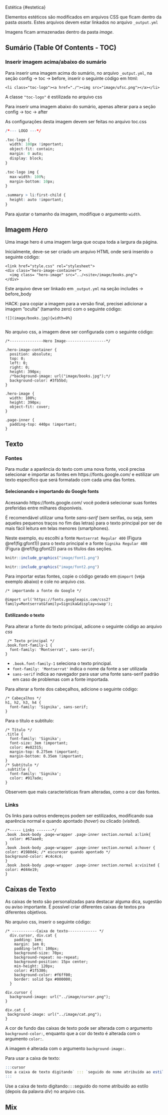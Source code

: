  Estética {#estetica}

Elementos estéticos são modificados em arquivos CSS que ficam dentro da pasta *assets*. Estes arquivos devem estar linkados no arquivo `_output.yml`

Imagens ficam armazenadas dentro da pasta *image*.


##  Sumário (Table Of Contents - TOC)

### Inserir imagem acima/abaixo do sumário

Para inserir uma imagem acima do sumário, no arquivo `_output.yml`, na seção config -> toc -> before, inserir o seguinte código em html: 

`<li class="toc-logo"><a href="./"><img src="image/ufsc.png"></a></li>`

A classe `"toc-logo"` é estilizada no arquivo css


Para inserir uma imagem abaixo do sumário, apenas alterar para a seção config -> toc -> after


As configurações desta imagem devem ser feitas no arquivo toc.css


```r
/*--- LOGO ---*/

.toc-logo {
  width: 100px !important;
  object-fit: contain;
  margin: 0 auto;
  display: block;
}

.toc-logo img {
  max-width: 100%;
  margin-bottom: 10px;
}

.summary > li:first-child {
  height: auto !important;
}
```


Para ajustar o tamanho da imagem, modifique o argumento `width`.

## Imagem *Hero*

Uma image hero é uma imagem larga que ocupa toda a largura da página. 

Inicialmente, deve-se ser criado um arquivo HTML onde será inserido o seguinte código:

```
<link href="style.css" rel="stylesheet">
<div class="hero-image-container"> 
  <img class= "hero-image" src="../<site>/image/books.png">
</div>

```

Este arquivo deve ser linkado em `_output.yml` na seção includes -> before_body

HACK: para copiar a imagem para a versão final, precisei adicionar a imagem "oculta" (tamanho zero) com o seguinte código:

```
![](image/books.jpg){width=0%}
```

![](image/books.jpg){width=0%}



No arquivo css, a imagem deve ser configurada com o seguinte código:

```
/*---------------Hero Image------------------*/

.hero-image-container {
  position: absolute;
  top: 0;
  left: 0;
  right: 0;
  height: 390px;
  /*background-image: url("image/books.jpg");*/
  background-color: #3fb5bd;
}

.hero-image {
  width: 100%;
  height: 390px;
  object-fit: cover;
}

.page-inner {
  padding-top: 440px !important;
}
```



## Texto

### Fontes

Para mudar a aparência do texto com uma nova fonte, você precisa selecionar e importar as fontes em https://fonts.google.com/ e estilizar um texto específico que será formatado com cada uma das fontes.

#### Selecionando e importando do Google fonts

Acessando https://fonts.google.com/ você poderá selecionar suas fontes preferidas entre milhares disponíveis. 

:::recom
É recomendável utilizar uma fonte *sans-serif* (sem serifas, ou seja, sem aqueles pequenos traços no fim das letras) para o texto principal por ser de mais fácil leitura em telas menores (smartphones).
:::

Neste exemplo, eu escolhi a fonte `Montserrat Regular 400` (Figura \@ref(fig:gfont1)) para o texto principal e a fonte `Signika Regular 400` (Figura \@ref(fig:gfont2)) para os títulos das seções.

```r
knitr::include_graphics("image/font1.png")
```

```r
knitr::include_graphics("image/font2.png")
```

Para importar estas fontes, copie o código gerado em `@import` (veja exemplo abaixo) e cole no arquivo *css*.

```
/* importando a fonte do Google */

@import url('https://fonts.googleapis.com/css2?family=Montserrat&family=Signika&display=swap');
```
#### Estilizando o texto

Para alterar a fonte do texto principal, adicone o seguinte código ao arquivo *css*

```
 /* Texto principal */
.book.font-family-1 {
  font-family: 'Montserrat', sans-serif;
}
```

* `.book.font-family-1` seleciona o texto principal.
* `font-family: 'Montserrat'` indica o nome da fonte a ser utilizada
* `sans-serif` indica ao navegador para usar uma fonte sans-serif padrão em caso de problemas com a fonte importada.


Para alterar a fonte dos cabeçalhos, adicione o seguinte código:

```
/* Cabeçalhos */
h1, h2, h3, h4 {
  font-family: 'Signika', sans-serif;
}
```

Para o título e subtítulo:

```
/* Título */
.title {
  font-family: 'Signika';
  font-size: 3em !important;
  color: #e82315;
  margin-top: 0.275em !important;
  margin-bottom: 0.35em !important;
}
/* Subtítulo */
.subtitle {
  font-family: 'Signika';
  color: #917ade;
}
```

Observem que mais características firam alteradas, como a cor das fontes.

### Links

Os links para outros endereços podem ser estilizados, modificando sua aparência normal e quando apontado (*hover*) ou clicado (*visited*). 

```
/*----- Links -------*/
.book .book-body .page-wrapper .page-inner section.normal a:link{
  color: #67aae0;
}
.book .book-body .page-wrapper .page-inner section.normal a:hover {
color: #1980d4; /* escurecer quando apontado */
background-color: #c4c4c4;
}
.book .book-body .page-wrapper .page-inner section.normal a:visited {
color: #d44e19;
}
```

## Caixas de Texto

As caixas de texto são personalizadas para destacar alguma dica, sugestão ou aviso importante. É possível criar diferentes caixas de textos pra diferentes objetivos.

No arquivo css, inserir o seguinte código:

```
/* -----------Caixa de texto------------- */
  div.cursor, div.cat {
    padding: 1em;
    margin: 1em 0;
    padding-left: 100px;
    background-size: 70px;
    background-repeat: no-repeat;
    background-position: 15px center;
    min-height: 120px;
    color: #1f5386;
    background-color: #f6ff00;
    border: solid 5px #000000;
  }

div.cursor {
  background-image: url("../image/cursor.png");
}

div.cat {
 background-image: url("../image/cat.png");
}
```

A cor de fundo das caixas de texto pode ser alterada com o argumento `background-color:`, enquanto que a cor do texto é alterada com o argumento `color:`.

A imagem é alterada com o argumento `background-image:`.

Para usar a caixa de texto:

```r
:::cursor
Use a caixa de texto digitando` ::: `seguido do nome atribuído ao estilo (depois da palavra *div*) no arquivo css.
:::

```

:::cursor
Use a caixa de texto digitando` ::: `seguido do nome atribuído ao estilo (depois da palavra *div*) no arquivo css.
:::




## Mix

